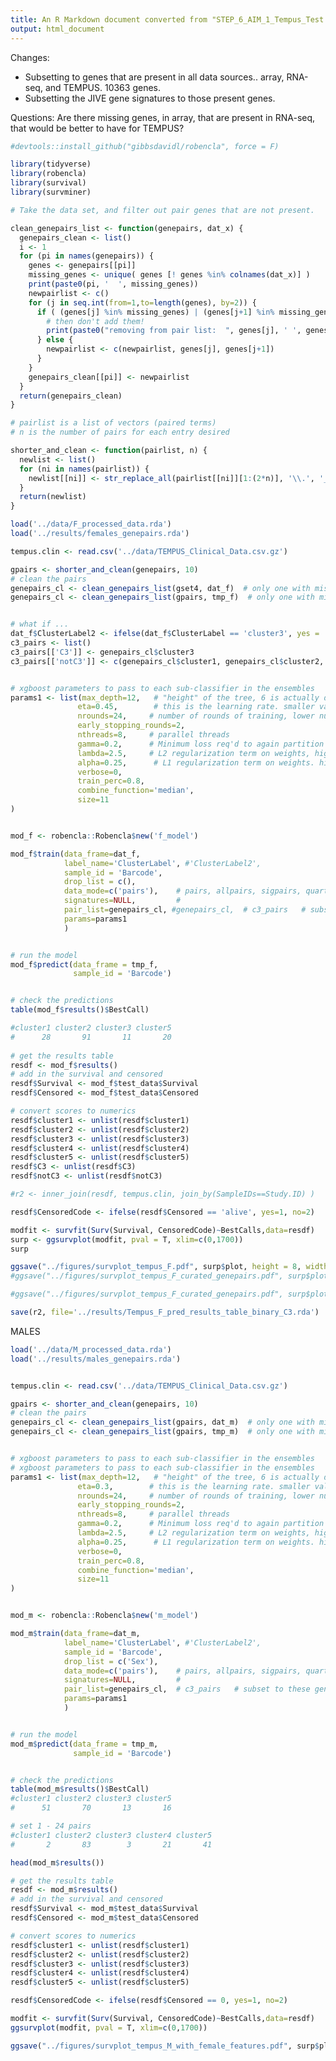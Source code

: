 ```yaml
---
title: An R Markdown document converted from "STEP_6_AIM_1_Tempus_Test.ipynb"
output: html_document
---
```


Changes:

* Subsetting to genes that are present in all data sources.. array, RNA-seq, and TEMPUS. 10363 genes.
* Subsetting the JIVE gene signatures to those present genes.

Questions: Are there missing genes, in array, that are present in RNA-seq, that would be better to have for TEMPUS?



```r
#devtools::install_github("gibbsdavidl/robencla", force = F)
```

```r
library(tidyverse)
library(robencla)
library(survival)
library(survminer)
```



```r


# Take the data set, and filter out pair genes that are not present.

clean_genepairs_list <- function(genepairs, dat_x) {
  genepairs_clean <- list()
  i <- 1
  for (pi in names(genepairs)) {
    genes <- genepairs[[pi]]
    missing_genes <- unique( genes [! genes %in% colnames(dat_x)] )
    print(paste0(pi, '  ', missing_genes))
    newpairlist <- c()
    for (j in seq.int(from=1,to=length(genes), by=2)) {
      if ( (genes[j] %in% missing_genes) | (genes[j+1] %in% missing_genes) ) {
        # then don't add them!
        print(paste0("removing from pair list:  ", genes[j], ' ', genes[j+1]))
      } else {
        newpairlist <- c(newpairlist, genes[j], genes[j+1])
      }
    }
    genepairs_clean[[pi]] <- newpairlist
  }
  return(genepairs_clean)
}

# pairlist is a list of vectors (paired terms)
# n is the number of pairs for each entry desired

shorter_and_clean <- function(pairlist, n) {
  newlist <- list()
  for (ni in names(pairlist)) {
    newlist[[ni]] <- str_replace_all(pairlist[[ni]][1:(2*n)], '\\.', '_')
  }
  return(newlist)  
}


```

```r

load('../data/F_processed_data.rda')
load('../results/females_genepairs.rda')

tempus.clin <- read.csv('../data/TEMPUS_Clinical_Data.csv.gz')
```

```r

gpairs <- shorter_and_clean(genepairs, 10)  
# clean the pairs
genepairs_cl <- clean_genepairs_list(gset4, dat_f)  # only one with missing genes
genepairs_cl <- clean_genepairs_list(gpairs, tmp_f)  # only one with missing genes


# what if ...
dat_f$ClusterLabel2 <- ifelse(dat_f$ClusterLabel == 'cluster3', yes = 'C3', no='notC3')
c3_pairs <- list()
c3_pairs[['C3']] <- genepairs_cl$cluster3
c3_pairs[['notC3']] <- c(genepairs_cl$cluster1, genepairs_cl$cluster2, genepairs_cl$cluster4, genepairs_cl$cluster5)


# xgboost parameters to pass to each sub-classifier in the ensembles
params1 <- list(max_depth=12,   # "height" of the tree, 6 is actually default.   (xgboost parameter)
               eta=0.45,        # this is the learning rate. smaller values , more  conservative   (xgboost parameter)
               nrounds=24,     # number of rounds of training, lower numbers less overfitting  (xgboost parameter)
               early_stopping_rounds=2,
               nthreads=8,     # parallel threads
               gamma=0.2,      # Minimum loss req'd to again partition a leaf node. higher~ conservative (xgboost)
               lambda=2.5,     # L2 regularization term on weights, higher number ~ more conservative (xgboost parameter)
               alpha=0.25,      # L1 regularization term on weights. higher number ~ more conservative (xgboost parameter)
               verbose=0,
               train_perc=0.8,
               combine_function='median',
               size=11
)


mod_f <- robencla::Robencla$new('f_model')

mod_f$train(data_frame=dat_f,
            label_name='ClusterLabel', #'ClusterLabel2',
            sample_id = 'Barcode',
            drop_list = c(),
            data_mode=c('pairs'),    # pairs, allpairs, sigpairs, quartiles, tertiles, binarize, ranks, original #
            signatures=NULL,         # 
            pair_list=genepairs_cl, #genepairs_cl,  # c3_pairs   # subset to these genes.
            params=params1
            )


# run the model
mod_f$predict(data_frame = tmp_f, 
              sample_id = 'Barcode')


# check the predictions
table(mod_f$results()$BestCall)

#cluster1 cluster2 cluster3 cluster5 
#      28       91       11       20 
      
# get the results table
resdf <- mod_f$results()
# add in the survival and censored
resdf$Survival <- mod_f$test_data$Survival
resdf$Censored <- mod_f$test_data$Censored

# convert scores to numerics
resdf$cluster1 <- unlist(resdf$cluster1)
resdf$cluster2 <- unlist(resdf$cluster2)
resdf$cluster3 <- unlist(resdf$cluster3)
resdf$cluster4 <- unlist(resdf$cluster4)
resdf$cluster5 <- unlist(resdf$cluster5)
resdf$C3 <- unlist(resdf$C3)
resdf$notC3 <- unlist(resdf$notC3)

#r2 <- inner_join(resdf, tempus.clin, join_by(SampleIDs==Study.ID) )

resdf$CensoredCode <- ifelse(resdf$Censored == 'alive', yes=1, no=2)

modfit <- survfit(Surv(Survival, CensoredCode)~BestCalls,data=resdf)
surp <- ggsurvplot(modfit, pval = T, xlim=c(0,1700))
surp

ggsave("../figures/survplot_tempus_F.pdf", surp$plot, height = 8, width = 8)
#ggsave("../figures/survplot_tempus_F_curated_genepairs.pdf", surp$plot, height = 8, width = 8)

#ggsave("../figures/survplot_tempus_F_curated_genepairs.pdf", surp$plot, height = 8, width = 8)

save(r2, file='../results/Tempus_F_pred_results_table_binary_C3.rda')
```




MALES




```r

load('../data/M_processed_data.rda')
load('../results/males_genepairs.rda')


tempus.clin <- read.csv('../data/TEMPUS_Clinical_Data.csv.gz')
```

```r


gpairs <- shorter_and_clean(genepairs, 10)  
# clean the pairs
genepairs_cl <- clean_genepairs_list(gpairs, dat_m)  # only one with missing genes
genepairs_cl <- clean_genepairs_list(gpairs, tmp_m)  # only one with missing genes


# xgboost parameters to pass to each sub-classifier in the ensembles
# xgboost parameters to pass to each sub-classifier in the ensembles
params1 <- list(max_depth=12,   # "height" of the tree, 6 is actually default. I think about 12 seems better.  (xgboost parameter)
               eta=0.3,        # this is the learning rate. smaller values slow it down, more  conservative   (xgboost parameter)
               nrounds=24,     # number of rounds of training, lower numbers less overfitting (potentially)  (xgboost parameter)
               early_stopping_rounds=2,
               nthreads=8,     # parallel threads
               gamma=0.2,      # Minimum loss req'd to again partition a leaf node. higher number ~ more conservative (xgboost)
               lambda=2.5,     # L2 regularization term on weights, higher number ~ more conservative (xgboost parameter)
               alpha=0.25,      # L1 regularization term on weights. higher number ~ more conservative (xgboost parameter)
               verbose=0,
               train_perc=0.8,
               combine_function='median',
               size=11
)


mod_m <- robencla::Robencla$new('m_model')

mod_m$train(data_frame=dat_m,
            label_name='ClusterLabel', #'ClusterLabel2',
            sample_id = 'Barcode',
            drop_list = c('Sex'),
            data_mode=c('pairs'),    # pairs, allpairs, sigpairs, quartiles, tertiles, binarize, ranks, original #
            signatures=NULL,         # 
            pair_list=genepairs_cl,  # c3_pairs   # subset to these genes.
            params=params1
            )


# run the model
mod_m$predict(data_frame = tmp_m, 
              sample_id = 'Barcode')


# check the predictions
table(mod_m$results()$BestCall)
#cluster1 cluster2 cluster3 cluster5 
#      51       70       13       16 

# set 1 - 24 pairs
#cluster1 cluster2 cluster3 cluster4 cluster5 
#       2       83        3       21       41 

head(mod_m$results())

# get the results table
resdf <- mod_m$results()
# add in the survival and censored
resdf$Survival <- mod_m$test_data$Survival
resdf$Censored <- mod_m$test_data$Censored

# convert scores to numerics
resdf$cluster1 <- unlist(resdf$cluster1)
resdf$cluster2 <- unlist(resdf$cluster2)
resdf$cluster3 <- unlist(resdf$cluster3)
resdf$cluster4 <- unlist(resdf$cluster4)
resdf$cluster5 <- unlist(resdf$cluster5)

resdf$CensoredCode <- ifelse(resdf$Censored == 0, yes=1, no=2)

modfit <- survfit(Surv(Survival, CensoredCode)~BestCalls,data=resdf)
ggsurvplot(modfit, pval = T, xlim=c(0,1700))

ggsave("../figures/survplot_tempus_M_with_female_features.pdf", surp$plot, height = 8, width = 8)

```

